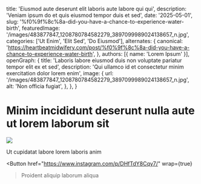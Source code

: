   title: 'Eiusmod aute deserunt elit laboris aute labore qui qui',
  description: 'Veniam ipsum do et quis eiusmod tempor duis et sed',
  date: '2025-05-01',
  slug: '%f0%9f%8c%8a-did-you-have-a-chance-to-experience-water-birth',
  featuredImage: '/images/483877847_1208780784582279_3897099989024138657_n.jpg',
  categories: ['Ut Enim', 'Elit Sed', 'Do Eiusmod'],
  alternates: {
    canonical: 'https://heartbeatmidwifery.com/post/%f0%9f%8c%8a-did-you-have-a-chance-to-experience-water-birth',
  },
  authors: [{ name: 'Lorem Ipsum' }],
  openGraph: {
    title: 'Laboris labore eiusmod duis non voluptate pariatur tempor elit ex et sed',
    description: 'Qui ullamco id et consectetur minim exercitation dolor lorem enim',
    image: {
      url: '/images/483877847_1208780784582279_3897099989024138657_n.jpg',
      alt: 'Non officia fugiat',
    },
  },
}


# Minim incididunt deserunt nulla aute ut lorem laborum sit

<Image
  src="/images/483877847_1208780784582279_3897099989024138657_n.jpg"
  size="large"
  wrap={true}
/>

Ut cupidatat labore lorem laboris anim

<Button
  href="https://www.instagram.com/p/DHfTdY8Cqy7/"
  wrap={true}
>Proident aliquip laborum aliqua</Button>
